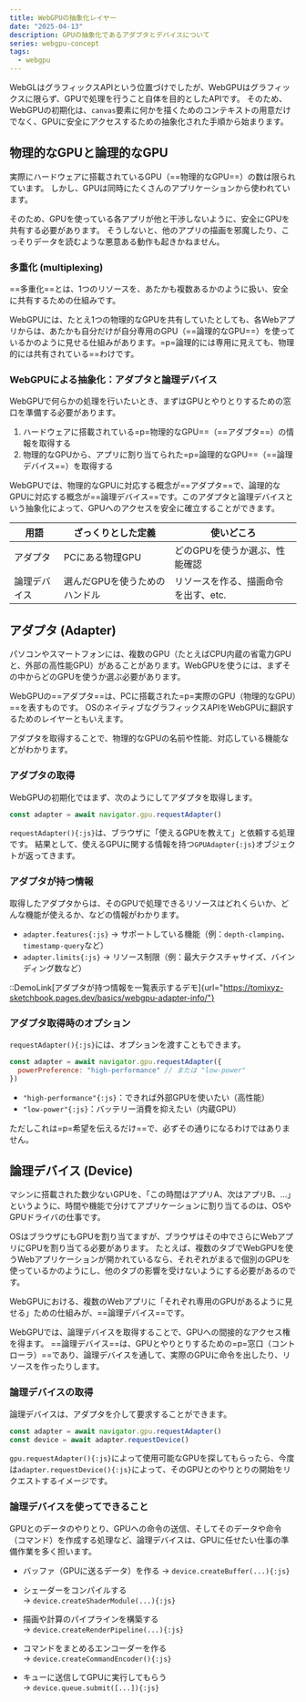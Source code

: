 ```yaml
---
title: WebGPUの抽象化レイヤー
date: "2025-04-13"
description: GPUの抽象化であるアダプタとデバイスについて
series: webgpu-concept
tags:
  - webgpu
---
```


WebGLはグラフィックスAPIという位置づけでしたが、WebGPUはグラフィックスに限らず、GPUで処理を行うこと自体を目的としたAPIです。
そのため、WebGPUの初期化は、`canvas`要素に何かを描くためのコンテキストの用意だけでなく、GPUに安全にアクセスするための抽象化された手順から始まります。

## 物理的なGPUと論理的なGPU

実際にハードウェアに搭載されているGPU（==物理的なGPU==）の数は限られています。
しかし、GPUは同時にたくさんのアプリケーションから使われています。

そのため、GPUを使っている各アプリが他と干渉しないように、安全にGPUを共有する必要があります。
そうしないと、他のアプリの描画を邪魔したり、こっそりデータを読むような悪意ある動作も起きかねません。

### 多重化 (multiplexing)

==多重化==とは、1つのリソースを、あたかも複数あるかのように扱い、安全に共有するための仕組みです。

WebGPUには、たとえ1つの物理的なGPUを共有していたとしても、各Webアプリからは、あたかも自分だけが自分専用のGPU（==論理的なGPU==）を使っているかのように見せる仕組みがあります。=p=論理的には専用に見えても、物理的には共有されている==わけです。

### WebGPUによる抽象化：アダプタと論理デバイス

WebGPUで何らかの処理を行いたいとき、まずはGPUとやりとりするための窓口を準備する必要があります。

1. ハードウェアに搭載されている=p=物理的なGPU==（==アダプタ==）の情報を取得する
2. 物理的なGPUから、アプリに割り当てられた=p=論理的なGPU==（==論理デバイス==）を取得する

WebGPUでは、物理的なGPUに対応する概念が==アダプタ==で、論理的なGPUに対応する概念が==論理デバイス==です。このアダプタと論理デバイスという抽象化によって、GPUへのアクセスを安全に確立することができます。

| 用語         | ざっくりとした定義            | 使いどころ                           |
| ------------ | ----------------------------- | ------------------------------------ |
| アダプタ     | PCにある物理GPU               | どのGPUを使うか選ぶ、性能確認        |
| 論理デバイス | 選んだGPUを使うためのハンドル | リソースを作る、描画命令を出す、etc. |

## アダプタ (Adapter)

パソコンやスマートフォンには、複数のGPU（たとえばCPU内蔵の省電力GPUと、外部の高性能GPU）があることがあります。WebGPUを使うには、まずその中からどのGPUを使うか選ぶ必要があります。

WebGPUの==アダプタ==は、PCに搭載された=p=実際のGPU（物理的なGPU）==を表すものです。
OSのネイティブなグラフィックスAPIをWebGPUに翻訳するためのレイヤーともいえます。

アダプタを取得することで、物理的なGPUの名前や性能、対応している機能などがわかります。

### アダプタの取得

WebGPUの初期化ではまず、次のようにしてアダプタを取得します。

```js
const adapter = await navigator.gpu.requestAdapter()
```

`requestAdapter(){:js}`は、ブラウザに「使えるGPUを教えて」と依頼する処理です。
結果として、使えるGPUに関する情報を持つ`GPUAdapter{:js}`オブジェクトが返ってきます。

### アダプタが持つ情報

取得したアダプタからは、そのGPUで処理できるリソースはどれくらいか、どんな機能が使えるか、などの情報がわかります。

- `adapter.features{:js}` → サポートしている機能（例：`depth-clamping`、`timestamp-query`など）
- `adapter.limits{:js}` → リソース制限（例：最大テクスチャサイズ、バインディング数など）

::DemoLink[アダプタが持つ情報を一覧表示するデモ]{url="https://tomixyz-sketchbook.pages.dev/basics/webgpu-adapter-info/"}

### アダプタ取得時のオプション

`requestAdapter(){:js}`には、オプションを渡すこともできます。

```js
const adapter = await navigator.gpu.requestAdapter({
  powerPreference: "high-performance" // または "low-power"
})
```

- `"high-performance"{:js}`：できれば外部GPUを使いたい（高性能）
- `"low-power"{:js}`：バッテリー消費を抑えたい（内蔵GPU）

ただしこれは=p=希望を伝えるだけ==で、必ずその通りになるわけではありません。

## 論理デバイス (Device)

マシンに搭載された数少ないGPUを、「この時間はアプリA、次はアプリB、…」というように、時間や機能で分けてアプリケーションに割り当てるのは、OSやGPUドライバの仕事です。

OSはブラウザにもGPUを割り当てますが、ブラウザはその中でさらにWebアプリにGPUを割り当てる必要があります。
たとえば、複数のタブでWebGPUを使うWebアプリケーションが開かれているなら、それぞれがまるで個別のGPUを使っているかのようにし、他のタブの影響を受けないようにする必要があるのです。

WebGPUにおける、複数のWebアプリに「それぞれ専用のGPUがあるように見せる」ための仕組みが、==論理デバイス==です。

WebGPUでは、論理デバイスを取得することで、GPUへの間接的なアクセス権を得ます。
==論理デバイス==は、GPUとやりとりするための=p=窓口（コントローラ）==であり、論理デバイスを通して、実際のGPUに命令を出したり、リソースを作ったりします。

### 論理デバイスの取得

論理デバイスは、アダプタを介して要求することができます。

```ts
const adapter = await navigator.gpu.requestAdapter()
const device = await adapter.requestDevice()
```

`gpu.requestAdapter(){:js}`によって使用可能なGPUを探してもらったら、今度は`adapter.requestDevice(){:js}`によって、そのGPUとのやりとりの開始をリクエストするイメージです。

### 論理デバイスを使ってできること

GPUとのデータのやりとり、GPUへの命令の送信、そしてそのデータや命令（コマンド）を作成する処理など、論理デバイスは、GPUに任せたい仕事の準備作業を多く担います。

- バッファ（GPUに送るデータ）を作る
  → `device.createBuffer(...){:js}`

- シェーダーをコンパイルする  
  → `device.createShaderModule(...){:js}`

- 描画や計算のパイプラインを構築する  
  → `device.createRenderPipeline(...){:js}`

- コマンドをまとめるエンコーダーを作る  
  → `device.createCommandEncoder(){:js}`

- キューに送信してGPUに実行してもらう  
  → `device.queue.submit([...]){:js}`
